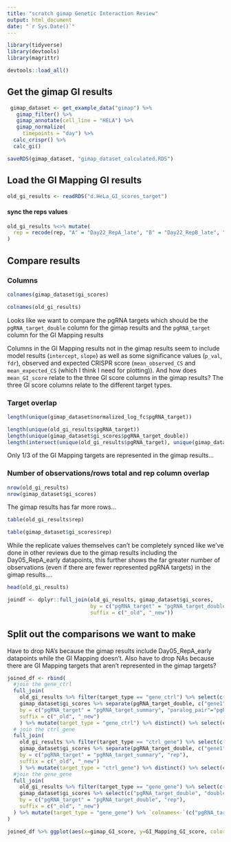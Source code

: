 ```yaml
---
title: "scratch gimap Genetic Interaction Review"
output: html_document
date: "`r Sys.Date()`"
---
```


```r
library(tidyverse)
library(devtools)
library(magrittr)

devtools::load_all()
```

## Get the gimap GI results

```r
 gimap_dataset <- get_example_data("gimap") %>%
   gimap_filter() %>%
   gimap_annotate(cell_line = "HELA") %>%
   gimap_normalize(
     timepoints = "day") %>%
  calc_crispr() %>%
  calc_gi()
```

```r
saveRDS(gimap_dataset, "gimap_dataset_calculated.RDS")
```

## Load the GI Mapping GI results

```r
old_gi_results <- readRDS("d.HeLa_GI_scores_target")
```

#### sync the reps values

```r
old_gi_results %<>% mutate(
  rep = recode(rep, "A" = "Day22_RepA_late", "B" = "Day22_RepB_late", "C" = "Day22_RepC_late")
)
```

## Compare results

### Columns

```r
colnames(gimap_dataset$gi_scores)
```

```r
colnames(old_gi_results)
```

Looks like we want to compare the pgRNA targets which should be the `pgRNA_target_double` column for the gimap results and the `pgRNA_target` column for the GI Mapping results

Columns in the GI Mapping results not in the gimap results seem to include model results (`intercept`, `slope`) as well as some significance values (`p_val`, `fdr`), observed and expected CRISPR score (`mean_observed_CS` and `mean_expected_CS` (which I think I need for plotting)). And how does `mean_GI_score` relate to the three GI score columns in the gimap results? The three GI score columns relate to the different target types.  

### Target overlap

```r

length(unique(gimap_dataset$normalized_log_fc$pgRNA_target))

length(unique(old_gi_results$pgRNA_target))
length(unique(gimap_dataset$gi_scores$pgRNA_target_double))
length(intersect(unique(old_gi_results$pgRNA_target), unique(gimap_dataset$gi_scores$pgRNA_target_double)))
```

Only 1/3 of the GI Mapping targets are represented in the gimap results...

### Number of observations/rows total and rep column overlap

```r
nrow(old_gi_results)
nrow(gimap_dataset$gi_scores)
```

The gimap results has far more rows...

```r
table(old_gi_results$rep)

table(gimap_dataset$gi_scores$rep)
```

While the replicate values themselves can't be completely synced like we've done in other reviews due to the gimap results including the Day05_RepA_early datapoints, this further shows the far greater number of observations (even if there are fewer represented pgRNA targets) in the gimap results....

```r
head(old_gi_results)

```

```r
joindf <- dplyr::full_join(old_gi_results, gimap_dataset$gi_scores,
                           by = c("pgRNA_target" = "pgRNA_target_double", "rep"),
                           suffix = c("_old", "_new"))
```

## Split out the comparisons we want to make

Have to drop NA's because the gimap results include Day05_RepA_early datapoints while the GI Mapping doesn't. Also have to drop NAs because there are GI Mapping targets that aren't represented in the gimap targets?

```r
joined_df <- rbind(
  #join the gene_ctrl
  full_join(
    old_gi_results %>% filter(target_type == "gene_ctrl") %>% select(c("pgRNA_target", "paralog_pair", "mean_GI_score", "rep")),
    gimap_dataset$gi_scores %>% separate(pgRNA_target_double, c("gene1", "gene2"), sep="_", remove = FALSE) %>% mutate(ctrl = "ctrl") %>% unite("pgRNA_target_summary", c("gene1", "ctrl"), sep="_") %>% select(c("pgRNA_target_summary", "pgRNA_target_double", "single_target_gi_score_1", "rep")),
    by = c("pgRNA_target" = "pgRNA_target_summary", "paralog_pair"="pgRNA_target_double", "rep"),
    suffix = c("_old", "_new")
    ) %>% mutate(target_type = "gene_ctrl") %>% distinct() %>% select(c("pgRNA_target", "mean_GI_score", "rep", "single_target_gi_score_1", "target_type")) %>% `colnames<-`(c("pgRNA_target", "GI_Mapping_GI_score", "rep", "gimap_GI_score", "target_type")) %>% drop_na(),
  # join the ctrl_gene
  full_join(
    old_gi_results %>% filter(target_type == "ctrl_gene") %>% select(c("pgRNA_target", "paralog_pair", "mean_GI_score", "rep")),
    gimap_dataset$gi_scores %>% separate(pgRNA_target_double, c("gene1", "gene2"), sep="_", remove=FALSE) %>% mutate(ctrl = "ctrl") %>% unite("pgRNA_target_summary", c("ctrl", "gene2"), sep="_") %>% select(c("pgRNA_target_summary", "pgRNA_target_double", "single_target_gi_score_2", "rep")),
    by = c("pgRNA_target" = "pgRNA_target_summary", "rep"),
    suffix = c("_old", "_new")
    ) %>% mutate(target_type = "ctrl_gene") %>% distinct() %>% select(c("pgRNA_target", "mean_GI_score", "rep", "single_target_gi_score_2", "target_type")) %>% `colnames<-`(c("pgRNA_target", "GI_Mapping_GI_score", "rep", "gimap_GI_score", "target_type")) %>% drop_na(),
  #join the gene_gene
  full_join(
    old_gi_results %>% filter(target_type == "gene_gene") %>% select(c("pgRNA_target", "mean_GI_score", "rep")),
    gimap_dataset$gi_scores %>% select(c("pgRNA_target_double", "double_target_gi_score", "rep")),
    by = c("pgRNA_target" = "pgRNA_target_double", "rep"),
    suffix = c("_old", "_new")
  ) %>% mutate(target_type = "gene_gene") %>% `colnames<-`(c("pgRNA_target", "GI_Mapping_GI_score", "rep", "gimap_GI_score", "target_type")) %>% drop_na()
)
```

```r
joined_df %>% ggplot(aes(x=gimap_GI_score, y=GI_Mapping_GI_score, color=target_type)) + geom_point() + facet_wrap(rep~target_type) + theme(legend.position = "none")
```